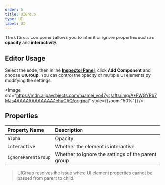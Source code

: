 ```yaml
---
order: 5
title: UIGroup
type: UI
label: UI
---
```


The `UIGroup` component allows you to inherit or ignore properties such as **opacity** and **interactivity**.

## Editor Usage

Select the node, then in the **[Inspector Panel](/docs/interface/inspector)**, click **Add Component** and choose **UIGroup**. You can control the opacity of multiple UI elements by modifying the settings.

<Image src="https://mdn.alipayobjects.com/huamei_yo47yq/afts/img/A*PWGYRb7MJs4AAAAAAAAAAAAAehuCAQ/original" style={{zoom:"50%"}} />

## Properties

| Property Name       | Description                        |
| :------------------ | :--------------------------------- |
| `alpha`             | Opacity                            |
| `interactive`       | Whether the element is interactive |
| `ignoreParentGroup` | Whether to ignore the settings of the parent group |

> UIGroup resolves the issue where UI element properties cannot be passed from parent to child.
